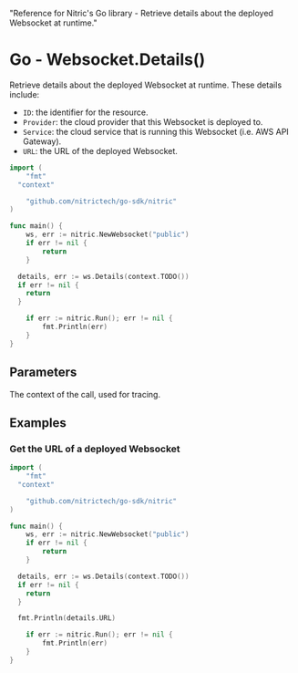   "Reference for Nitric's Go library - Retrieve details about the deployed Websocket at runtime."

# Go - Websocket.Details()

Retrieve details about the deployed Websocket at runtime. These details include:

- `ID`: the identifier for the resource.
- `Provider`: the cloud provider that this Websocket is deployed to.
- `Service`: the cloud service that is running this Websocket (i.e. AWS API Gateway).
- `URL`: the URL of the deployed Websocket.

```go
import (
	"fmt"
  "context"

	"github.com/nitrictech/go-sdk/nitric"
)

func main() {
	ws, err := nitric.NewWebsocket("public")
	if err != nil {
		return
	}

  details, err := ws.Details(context.TODO())
  if err != nil {
    return
  }

	if err := nitric.Run(); err != nil {
		fmt.Println(err)
	}
}
```

## Parameters

<Properties>
  <Property name="ctx" required type="context">
    The context of the call, used for tracing.
  </Property>
</Properties>

## Examples

### Get the URL of a deployed Websocket

```go
import (
	"fmt"
  "context"

	"github.com/nitrictech/go-sdk/nitric"
)

func main() {
	ws, err := nitric.NewWebsocket("public")
	if err != nil {
		return
	}

  details, err := ws.Details(context.TODO())
  if err != nil {
    return
  }

  fmt.Println(details.URL)

	if err := nitric.Run(); err != nil {
		fmt.Println(err)
	}
}
```
